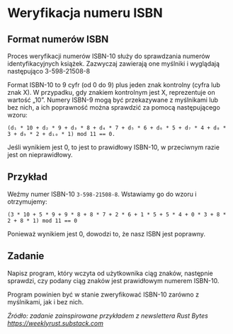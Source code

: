 # Weryfikacja numeru ISBN

## Format numerów ISBN

Proces weryfikacji numerów ISBN-10 służy do sprawdzania numerów identyfikacyjnych książek. Zazwyczaj zawierają one myślniki i wyglądają następująco 3-598-21508-8

Format ISBN-10 to 9 cyfr (od 0 do 9) plus jeden znak kontrolny (cyfra lub znak X). W przypadku, gdy znakiem kontrolnym jest X, reprezentuje on wartość „10”. Numery ISBN-9 mogą być przekazywane z myślnikami lub bez nich, a ich poprawność można sprawdzić za pomocą następującego wzoru:

```
(d₁ * 10 + d₂ * 9 + d₃ * 8 + d₄ * 7 + d₅ * 6 + d₆ * 5 + d₇ * 4 + d₈ * 3 + d₉ * 2 + d₁₀ * 1) mod 11 == 0.
```

Jeśli wynikiem jest 0, to jest to prawidłowy ISBN-10, w przeciwnym razie jest on nieprawidłowy.

## Przykład

Weźmy numer ISBN-10 `3-598-21508-8`. Wstawiamy go do wzoru i otrzymujemy:

```
(3 * 10 + 5 * 9 + 9 * 8 + 8 * 7 + 2 * 6 + 1 * 5 + 5 * 4 + 0 * 3 + 8 * 2 + 8 * 1) mod 11 == 0
```

Ponieważ wynikiem jest 0, dowodzi to, że nasz ISBN jest poprawny.

## Zadanie

Napisz program, który wczyta od użytkownika ciąg znaków, następnie sprawdzi, czy podany ciąg znaków jest prawidłowym numerem ISBN-10.

Program powinien być w stanie zweryfikować ISBN-10 zarówno z myślnikami, jak i bez nich.

*Źródło: zadanie zainspirowane przykładem z newslettera Rust Bytes https://weeklyrust.substack.com*



